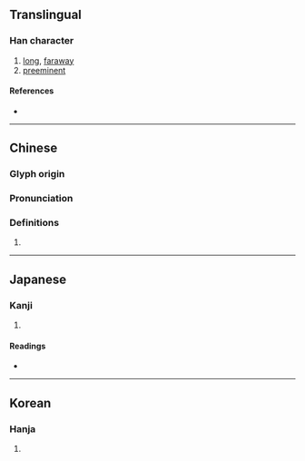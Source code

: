 {{also|敻}}
{{character info}}
==Translingual==

===Han character===
{{Han char|rn=35|rad=夊|as=11|sn=14|four=|canj=NBBUE|ids=⿳⿱𠂊𠔿目夂(GJK),⿳⿱𠂊𠔿目夊(T)}}

# [[long]], [[faraway]]
# [[preeminent]]

====References====
* {{Han ref|kx=0245.220|dkj=05731|hdz=20871.140|uh=5910|ud=22800}}

----

==Chinese==
{{zh-forms|t2=敻}}

===Glyph origin===
{{Han etym}}

===Pronunciation===
{{zh-pron
|m=xiòng,xì
|c=hing3
|mc=y
|oc=y
|cat=
}}

===Definitions===
{{zh-hanzi}}

# {{rfdef|zh}}

----

==Japanese==

===Kanji===
{{ja-kanji|grade=|rs=夊11}}

# {{rfdef|ja|sort=夊11}}

====Readings====
* {{ja-readings|on=けい,けん|kun=はるか,とおい,もとめる}}

----

==Korean==

===Hanja===
{{ko-hanja|형}}

# {{rfdef|ko|sort=夊11}}